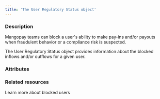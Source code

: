 ```yaml
---
title: 'The User Regulatory Status object'
---
```


  
### Description
Mangopay teams can block a user's ability to make pay-ins and/or payouts when fraudulent behavior or a compliance risk is suspected.   

The User Regulatory Status object provides information about the blocked inflows and/or outflows for a given user.

### Attributes  

<ActionCode />  

<ScopeBlocked />  

<Id5 />

### Related resources

<CardGroup cols={2}>
    <Card
        title="Guide"
        href="/guides/users/policies/blocked-users"
    >
        Learn more about blocked users
    </Card>
</CardGroup>
